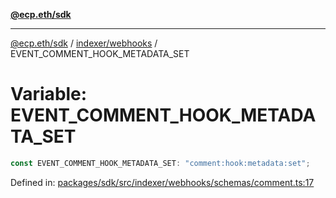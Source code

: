 [**@ecp.eth/sdk**](../../../index.mdx)

***

[@ecp.eth/sdk](/sdk-reference/index.mdx) / [indexer/webhooks](/sdk-reference/indexer/webhooks/index.mdx) / EVENT\_COMMENT\_HOOK\_METADATA\_SET

# Variable: EVENT\_COMMENT\_HOOK\_METADATA\_SET

```ts
const EVENT_COMMENT_HOOK_METADATA_SET: "comment:hook:metadata:set";
```

Defined in: [packages/sdk/src/indexer/webhooks/schemas/comment.ts:17](https://github.com/ecp-eth/comments-monorepo/blob/main/packages/sdk/src/indexer/webhooks/schemas/comment.ts#L17)
